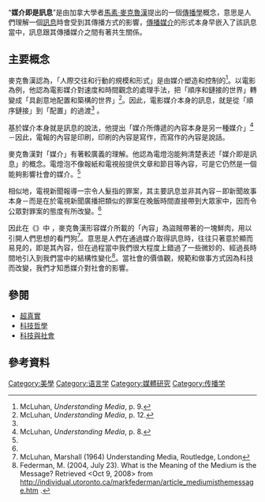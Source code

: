 “'''媒介即是訊息'''”是由加拿大學者[[馬素·麥克魯漢|馬素·麥克魯漢]]提出的一個[[傳播學|傳播學]]概念，意思是人們理解一個[[訊息|訊息]]時會受到其傳播方式的影響，[[傳播媒介|傳播媒介]]的形式本身早嵌入了該訊息當中，訊息跟其傳播媒介之間有著共生關係。

== 主要概念 ==

麥克魯漢認為，「人際交往和行動的規模和形式」是由媒介塑造和控制的<ref>McLuhan, ''Understanding Media'', p. 9.</ref>。以電影為例，他認為電影媒介對速度和時間觀念的處理手法，把「順序和鏈接的世界」轉變成「具創意地配置和築構的世界」<ref name="#1">McLuhan, ''Understanding Media'', p. 12.</ref>。因此，電影媒介本身的訊息，就是從「順序鏈接」到「配置」的過渡<ref name="#1"/> 。

基於媒介本身就是訊息的說法，他提出「媒介所傳遞的內容本身是另一種媒介」<ref name="#2">McLuhan, ''Understanding Media'', p. 8.</ref>－因此，電報的內容是印刷，印刷的內容是寫作，而寫作的內容是說話。

麥克魯漢對「媒介」有著較廣義的理解。他認為電燈泡能夠清楚表述「媒介即是訊息」的概念。電燈泡不像報紙和電視般提供文章和節目等內容，可是它仍然是一個能夠影響社會的媒介。<ref name="#2"/>   

相似地，電視新聞報導一宗令人髮指的罪案，其主要訊息並非其內容－即新聞故事本身－而是在於電視新聞廣播把類似的罪案在晚飯時間直接帶到大眾家中，因而令公眾對罪案的態度有所改變。<ref name="Federman" />

因此在《{{le|理解媒介|Understanding Media}}》中 ，麥克魯漢形容媒介所載的「內容」為盜賊帶著的一塊鮮肉，用以引開人們思想的看門狗<ref>McLuhan, Marshall (1964) Understanding Media, Routledge, London</ref>。意思是人們在通過媒介取得訊息時，往往只著意於顯而易見的，即是其內容，但在過程當中我們很大程度上錯過了一些微妙的、經過長時間地引入到我們當中的結構性變化<ref name="Federman">Federman, M. (2004, July 23). What is the Meaning of the Medium is the Message? Retrieved <Oct 9, 2008> from http://individual.utoronto.ca/markfederman/article_mediumisthemessage.htm {{Wayback|url=http://individual.utoronto.ca/markfederman/article_mediumisthemessage.htm |date=20210101211506 }} .</ref>。當社會的價值觀，規範和做事方式因為科技而改變，我們才知悉媒介對社會的影響。

== 參閱 ==
*[[超真實|超真實]]
*[[科技哲學|科技哲學]]
*[[科技與社會|科技與社會]]

== 參考資料 ==
{{Reflist}}

[[Category:美學|Category:美學]]
[[Category:语言学|Category:语言学]]
[[Category:媒體研究|Category:媒體研究]]
[[Category:传播学|Category:传播学]]